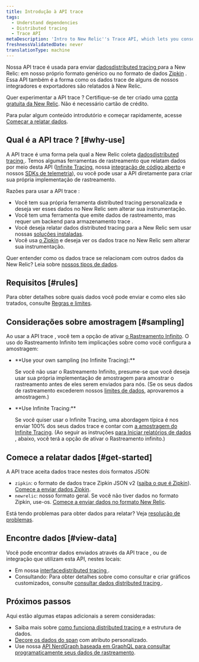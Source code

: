 ```yaml
---
title: Introdução à API trace
tags:
  - Understand dependencies
  - Distributed tracing
  - Trace API
metaDescription: 'Intro to New Relic''s Trace API, which lets you consolidate multiple sources of distributed tracing data in New Relic.'
freshnessValidatedDate: never
translationType: machine
---
```


Nossa API trace é usada para enviar [dadosdistributed tracing ](/docs/understand-dependencies/distributed-tracing/get-started/introduction-distributed-tracing#definition)para a New Relic: em nosso próprio formato genérico ou no formato de dados [Zipkin](https://zipkin.io/) . Essa API também é a forma como os dados trace de alguns de nossos integradores e exportadores são relatados à New Relic.

Quer experimentar a API trace ? Certifique-se de ter criado uma [conta gratuita da New Relic](https://newrelic.com/signup). Não é necessário cartão de crédito.

Para pular algum conteúdo introdutório e começar rapidamente, acesse [Começar a relatar dados](#get-started).

## Qual é a API trace ? [#why-use]

A API trace é uma forma pela qual a New Relic coleta [dadosdistributed tracing ](/docs/understand-dependencies/distributed-tracing/get-started/introduction-distributed-tracing). Temos algumas ferramentas de rastreamento que relatam dados por meio desta API ([Infinite Tracing](/docs/understand-dependencies/distributed-tracing/infinite-tracing/introduction-infinite-tracing), nossa [integração de código aberto](/docs/data-ingest-apis/get-data-new-relic/new-relic-sdks/telemetry-sdks-send-custom-telemetry-data-new-relic#external-data) e nossos [SDKs de telemetria](/docs/telemetry-sdks-send-custom-telemetry-data-new-relic)), ou você pode usar a API diretamente para criar sua própria implementação de rastreamento.

Razões para usar a API trace :

* Você tem sua própria ferramenta distributed tracing personalizada e deseja ver esses dados no New Relic sem alterar sua instrumentação.
* Você tem uma ferramenta que emite dados de rastreamento, mas requer um backend para armazenamento trace .
* Você deseja relatar dados distributed tracing para a New Relic sem usar nossas [soluções instaladas](/docs/understand-dependencies/distributed-tracing/enable-configure/enable-distributed-tracing).
* Você usa [o Zipkin](https://zipkin.io/) e deseja ver os dados trace no New Relic sem alterar sua instrumentação.

Quer entender como os dados trace se relacionam com outros dados da New Relic? Leia sobre [nossos tipos de dados](/docs/using-new-relic/data/understand-data/new-relic-data-types).

## Requisitos [#rules]

Para obter detalhes sobre quais dados você pode enviar e como eles são tratados, consulte [Regras e limites](/docs/apm/distributed-tracing/trace-api/trace-api-endpoint-requirements-limits).

## Considerações sobre amostragem [#sampling]

Ao usar a API trace , você tem a opção de ativar [o Rastreamento Infinito](/docs/understand-dependencies/distributed-tracing/infinite-tracing/introduction-infinite-tracing). O uso do Rastreamento Infinito tem implicações sobre como você configura a amostragem:

* <DNT>
    **Use your own sampling (no Infinite Tracing):**
  </DNT>

  Se você não usar o Rastreamento Infinito, presume-se que você deseja usar sua própria implementação de amostragem para amostrar o rastreamento antes de eles serem enviados para nós. (Se os seus dados de rastreamento excederem nossos [limites de dados](/docs/understand-dependencies/distributed-tracing/trace-api/trace-api-general-requirements-limits), aprovaremos a amostragem.)

* <DNT>
    **Use Infinite Tracing:**
  </DNT>

  Se você quiser usar o Infinite Tracing, uma abordagem típica é nos enviar 100% dos seus dados trace e contar com [a amostragem do Infinite Tracing](/docs/understand-dependencies/distributed-tracing/get-started/how-new-relic-distributed-tracing-works#tail-based). (Ao seguir as instruções [para Iniciar relatórios de dados](#get-started) , abaixo, você terá a opção de ativar o Rastreamento infinito.)

## Comece a relatar dados [#get-started]

A API trace aceita dados trace nestes dois formatos JSON:

* `zipkin`: o formato de dados trace Zipkin JSON v2 ([saiba o que é Zipkin](https://zipkin.io)). [Comece a enviar dados Zipkin](/docs/apm/distributed-tracing/trace-api/report-zipkin-format-traces-trace-api).
* `newrelic`: nosso formato geral. Se você não tiver dados no formato Zipkin, use-os. [Comece a enviar dados no formato New Relic](/docs/apm/distributed-tracing/trace-api/report-new-relic-format-traces-trace-api).

Está tendo problemas para obter dados para relatar? Veja [resolução de problemas](/docs/apm/distributed-tracing/trace-api/troubleshooting-missing-trace-api-data).

## Encontre dados [#view-data]

Você pode encontrar dados enviados através da API trace , ou de integração que utilizam esta API, nestes locais:

* Em nossa [interfacedistributed tracing ](/docs/understand-dependencies/distributed-tracing/ui-data/additional-distributed-tracing-features-new-relic-one#find-data).
* Consultando: Para obter detalhes sobre como consultar e criar gráficos customizados, consulte [consultar dados distributed tracing ](/docs/understand-dependencies/distributed-tracing/ui-data/query-distributed-trace-data).

## Próximos passos

Aqui estão algumas etapas adicionais a serem consideradas:

* Saiba mais sobre [como funciona distributed tracing ](/docs/understand-dependencies/distributed-tracing/get-started/how-new-relic-distributed-tracing-works)e a estrutura de dados.
* [Decore os dados do span](/docs/understand-dependencies/distributed-tracing/trace-api/trace-api-decorate-spans-attributes) com atributo personalizado.
* Use nossa [API NerdGraph baseada em GraphQL para consultar programaticamente seus dados de rastreamento](/docs/apis/graphql-api/tutorials/query-distributed-trace-data-using-graphql-api).
